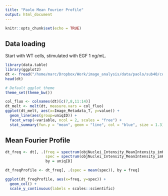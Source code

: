 ```yaml
---
title: "Paolo Mean Fourier Profile"
output: html_document
---
```


```r
knitr::opts_chunk$set(echo = TRUE)
```

## Data loading

Start with WT cells, stimulated with EGF 1 ng/mL.

```r
library(data.table)
library(ggplot2)
dt <- fread("/home/marc/Dropbox/Work/image_analysis/data/paolo/sub40/condition2.csv")
head(dt)

# Default ggplot theme
theme_set(theme_bw())

col_fluo <- colnames(dt)[c(7,8,11:14)]
dt_melt <- melt(dt, measure.vars = col_fluo)
ggplot(dt_melt, aes(x=Image_Metadata_T, y=value)) +
  geom_line(aes(group=uniqID)) +
  facet_wrap(~variable, ncol = 2, scales = "free") +
  stat_summary(fun.y = "mean", geom = "line", col = "blue", size = 1.3)
```

## Mean Fourier Profile

```r
dt_freq <- dt[, .(freq = spectrum(objNuclei_Intensity_MeanIntensity_imKTR, plot=FALSE)$freq,
                  spec = spectrum(objNuclei_Intensity_MeanIntensity_imKTR, plot=FALSE)$spec),
                  by = uniqID]

dt_freqProfile <- dt_freq[, .(spec = mean(spec)), by = freq]
```

```r
ggplot(dt_freqProfile, aes(x=freq, y=spec)) +
  geom_col() +
  scale_y_continuous(labels = scales::scientific)
```


